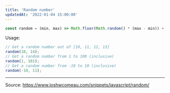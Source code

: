 ```yaml
---
title: 'Random number'
updatedAt: '2022-01-04 15:00:00'
---
```


```javascript
const random = (min, max) => Math.floor(Math.random() * (max - min)) + min;
```

Usage:

```javascript
// Get a random number out of [10, 11, 12, 13]
random(10, 14);
// Get a random number from 1 to 100 (inclusive)
random(1, 101);
// Get a random number from -10 to 10 (inclusive)
random(-10, 11);
```

---

Source: https://www.joshwcomeau.com/snippets/javascript/random/
